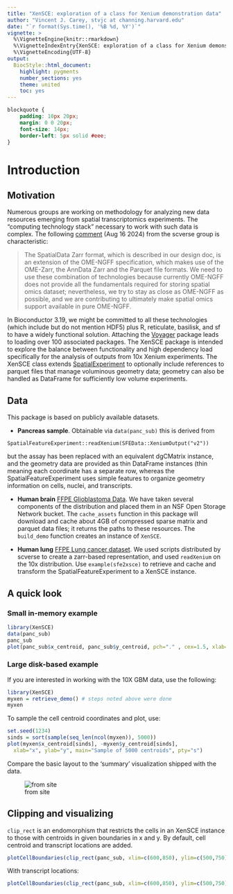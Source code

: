 ```yaml
---
title: "XenSCE: exploration of a class for Xenium demonstration data"
author: "Vincent J. Carey, stvjc at channing.harvard.edu"
date: "`r format(Sys.time(), '%B %d, %Y')`"
vignette: >
  %\VignetteEngine{knitr::rmarkdown}
  %\VignetteIndexEntry{XenSCE: exploration of a class for Xenium demonstration data}
  %\VignetteEncoding{UTF-8}
output:
  BiocStyle::html_document:
    highlight: pygments
    number_sections: yes
    theme: united
    toc: yes
---
```


```css
blockquote {
    padding: 10px 20px;
    margin: 0 0 20px;
    font-size: 14px;
    border-left: 5px solid #eee;
}
```

# Introduction

## Motivation

Numerous groups are working on methodology for analyzing
new data resources emerging from spatial transcriptomics experiments.
The "computing technology stack" necessary to work
with such data is complex.  The following
[comment](https://spatialdata.scverse.org/en/latest/tutorials/notebooks/notebooks/examples/models1.html)
(Aug 16 2024) from the scverse group is characteristic:

> The SpatialData Zarr format, which is described in our design doc, is an extension of the OME-NGFF specification, which makes use of the OME-Zarr, the AnnData Zarr and the Parquet file formats. We need to use these combination of technologies because currently OME-NGFF does not provide all the fundamentals required for storing spatial omics dataset; nevertheless, we try to stay as close as OME-NGFF as possible, and we are contributing to ultimately make spatial omics support available in pure OME-NGFF.

In Bioconductor 3.19, we might be committed to all these technologies (which 
include but do not mention HDF5) plus
R, reticulate, basilisk, and sf to have a widely functional solution.
Attaching the [Voyager](https://bioconductor.org/packages/Voyager) 
package leads to loading over 100 associated packages.
The XenSCE package is intended to explore the balance between functionality
and high dependency load specifically for the analysis of outputs
from 10x Xenium experiments.  The XenSCE class extends
[SpatialExperiment](https://bioconductor.org/packages/SpatialExperiment) to optionally
include references to parquet
files that manage voluminous geometry data; geometry can also be handled as DataFrame for sufficiently
low volume experiments.


## Data

This package is based on publicly available datasets.

- **Pancreas sample**.  Obtainable via `data(panc_sub)` this is derived from
```
SpatialFeatureExperiment::readXenium(SFEData::XeniumOutput("v2"))
```
but the assay has been replaced with an equivalent dgCMatrix instance, and
the geometry data are provided as thin DataFrame instances (thin meaning
each coordinate has a separate row, whereas the SpatialFeatureExperiment
uses simple features to organize geometry information on cells, nuclei,
and transcripts.

- **Human brain** [FFPE Glioblastoma Data](https://www.10xgenomics.com/datasets/ffpe-human-brain-cancer-data-with-human-immuno-oncology-profiling-panel-and-custom-add-on-1-standard).  We have taken several components of the distribution
and placed them in an NSF Open Storage Network bucket.  The `cache_assets` function in this package will download
and cache about 4GB of compressed sparse matrix and parquet
data files; it returns the paths to these
resources.  The `build_demo` function creates an instance
of `XenSCE`.  


- **Human lung** [FFPE Lung cancer dataset](https://cf.10xgenomics.com/samples/xenium/2.0.0/Xenium_V1_humanLung_Cancer_FFPE/Xenium_V1_humanLung_Cancer_FFPE_outs.zip).  We used scripts distributed by scverse to create a zarr-based representation, and
used `readXenium` on the 10x distribution.  Use `example(sfe2xsce)` to retrieve and cache and transform
the SpatialFeatureExperiment to a XenSCE instance.

<!--
## Data retrieval and caching

Use `cache_assets()` to retrieve brain/GBM data from the web.  Use
`x = build_demo()` to produce `x`, an instance of `XenSCE`.
Use `cache_demo(x)` to save this in cache, and
`y = retrieve_demo()` to restore the cached image
in `y`.  Once this cycle has been completed, `retrieve_demo`
can be used in any session to obtain the instance.
-->

## A quick look

### Small in-memory example

```r
library(XenSCE)
data(panc_sub)
panc_sub
plot(panc_sub$x_centroid, panc_sub$y_centroid, pch="." , cex=1.5, xlab="x", ylab="y", main="cell centroids")
```

### Large disk-based example
If you are interested in working with the 10X GBM data, use the following:
```r
library(XenSCE)
myxen = retrieve_demo() # steps noted above were done
myxen
```

To sample the cell centroid coordinates and plot, use:

```r
set.seed(1234)
sinds = sort(sample(seq_len(ncol(myxen)), 5000))
plot(myxen$x_centroid[sinds], -myxen$y_centroid[sinds],
  xlab="x", ylab="y", main="Sample of 5000 centroids", pty="s")
```

Compare the basic layout to the 'summary' visualization
shipped with the data.

![from site](qcimg.png)

## Clipping and visualizing

`clip_rect` is an endomorphism that restricts the cells in an XenSCE instance
to those with centroids in given boundaries in x and y.
By default, cell centroid and transcript locations are added.


```r
plotCellBoundaries(clip_rect(panc_sub, xlim=c(600,850), ylim=c(500,750)), add_tx=FALSE)
```

With transcript locations:

```r
plotCellBoundaries(clip_rect(panc_sub, xlim=c(600,850), ylim=c(500,750)))
```

